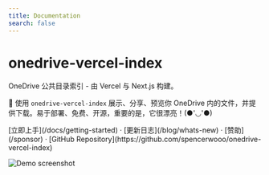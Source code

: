 ```yaml
---
title: Documentation
search: false
---
```



<h1 className="text-center font-extrabold md:text-5xl mt-8">onedrive-vercel-index</h1>

<p className="text-center text-lg mb-2 text-gray-600 md:text-2xl">OneDrive 公共目录索引 - 由 Vercel 与 Next.js 构建。</p>

<Bleed>
  <Features />
</Bleed>

🍌 使用 `onedrive-vercel-index` 展示、分享、预览你 OneDrive 内的文件，并提供下载。易于部署、免费、开源，重要的是，它很漂亮！(●'◡'●)

<p className="mt-8 text-center">
  [立即上手](/docs/getting-started) · [更新日志](/blog/whats-new) · [赞助](/sponsor) · [GitHub
  Repository](https://github.com/spencerwooo/onedrive-vercel-index)
</p>

![Demo screenshot](../../public/images/demo.png)
